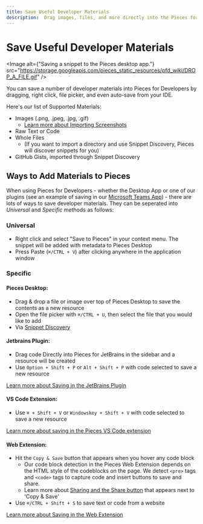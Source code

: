 ```yaml
---
title: Save Useful Developer Materials
description:  Drag images, files, and more directly into the Pieces for Developers Desktop App. Save all types of resources - and they will be available when you need them!
---
```



<link rel="canonical" href="https://docs.pieces.app/product-highlights-and-benefits/saving-useful-developer-materials" />

# Save Useful Developer Materials

<Image alt={"Saving a snippet to the Pieces desktop app."} src="https://storage.googleapis.com/pieces_static_resources/pfd_wiki/DROP_A_FILE.gif" />

You can save a number of developer materials into Pieces for Developers by dragging, right click, file picker, and even auto-save from your IDE.

Here's our list of Supported Materials:
- Images (.png, .jpeg, .jpg, .gif)
    - [Learn more about Importing Screenshots](/learn/product-highlights-and-benefits/saving-screenshots)
- Raw Text or Code
- Whole Files
    - (If you want to import a directory and use Snippet Discovery, Pieces will discover snippets for you)
- GitHub Gists, imported through Snippet Discovery

## Ways to Add Materials to Pieces
When using Pieces for Developers - whether the Desktop App or one of our plugins (see an example of saving in our [Microsoft Teams App](/learn/extensions-plugins/teams)) - there are lots of ways to save developer materials. They can be seperated into _Universal_ and _Specific_ methods as follows:

### Universal
- Right click and select "Save to Pieces" in your context menu. The snippet will be added with metadata to Pieces Desktop
- Press Paste (`⌘/CTRL + V`) after clicking anywhere in the application window

### Specific

#### Pieces Desktop:
- Drag & drop a file or image over top of Pieces Desktop to save the contents as a new resource
- Open the file picker with `⌘/CTRL + U`, then select the file that you would like to add
- Via [Snippet Discovery](/learn/product-highlights-and-benefits/in-project-snippet-discovery)

#### Jetbrains Plugin:
- Drag code Directly into Pieces for JetBrains in the sidebar and a resource will be created
- Use `Option + Shift + P` or `Alt + Shift + P` with code selected to save a new resource

[Learn more about Saving in the JetBrains Plugin](/learn/extensions-plugins/jetbrains)

#### VS Code Extension:
- Use `⌘ + Shift + V` or `Windowskey + Shift + V` with code selected to save a new resource

[Learn more about saving in the Pieces VS Code extension](/learn/extensions-plugins/vscode)

#### Web Extension:
- Hit the `Copy & Save` button that appears when you hover any code block
    - Our code block detection in the  Pieces Web Extension depends on the HTML style of the codeblocks on the page. We detect ``` <pre> ``` tags and ``` <code> ``` tags to capture code and insert buttons to save and share.
    - Learn more about [Sharing and the Share button](/learn/features/one-click-snippet-sharing) that appears next to 'Copy & Save'
- Use `⌘/CTRL + Shift + S` to save text or code from a website

[Learn more about Saving in the Web Extension](/learn/extensions-plugins/chrome)
